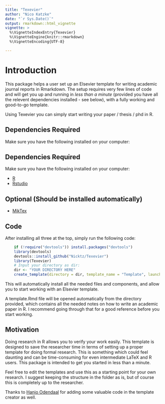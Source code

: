 ```yaml
---
title: "Texevier"
author: "Nico Katzke"
date: "`r Sys.Date()`"
output: rmarkdown::html_vignette
vignette: >
  %\VignetteIndexEntry{Texevier}
  %\VignetteEngine{knitr::rmarkdown}
  %\VignetteEncoding{UTF-8}

---
```


# Introduction 

This package helps a user set up an Elsevier template for writing academic journal reports in Rmarkdown. The setup requires very few lines of code and will get you up and running in _less than a minute_ (provided you have all the relevent dependencies installed - see below), with a fully working and good-to-go template. 

Using Texevier you can simply start writing your paper / thesis / phd in R.

## Dependencies Required

Make sure you have the following installed on your computer:

## Dependencies Required

Make sure you have the following installed on your computer:

* [R](http://cran.r-project.org/bin/windows/base/)
* [Rstudio](http://www.rstudio.com/)

## Optional (Should be installed automatically)

* [MikTex](http://miktex.org/download)

## Code

After installing all three at the top, simply run the following code:

```r

    if (!require("devtools")) install.packages("devtools")
    library(devtools)
    devtools::install_github("Nicktz/Texevier")
    library(Texevier)
    # Input your directory as dir:
    dir <- "YOUR DIRECTORY HERE"
    create_template(directory = dir, template_name = "Template", launch_template = TRUE, ShowPDFatLaunch = FALSE)

```

This will automatically install all the needed files and components, and allow you to start working with an Elsevier template.

A template.Rmd file will be opened automatically from the directory provided, which contains all the needed notes on how to write an academic paper in R. I recommend going through that for a good reference before you start working.


## Motivation
Doing research in R allows you to verify your work easily. This template is designed to save the researcher time in terms of setting up a proper template for doing formal research. This is something which could feel daunting and can be time-consuming for even intermediate LaTeX  and R users. This package is intended to get you started in less than a minute.

Feel free to edit the templates and use this as a starting point for your own research. I suggest keeping the structure in the folder as is, but of course this is completely up to the researcher. 


Thanks to [Hanjo Odendaal](https://github.com/HanjoStudy) for adding some valuable code in the template creator as well.
